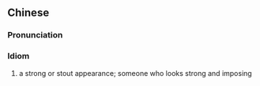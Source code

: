 ==Chinese==
{{zh-forms|type=22}}

===Pronunciation===
{{zh-pron
|m=xiàngmàotángtáng
|cat=id
}}

===Idiom===
{{zh-idiom}}

# a strong or stout appearance; someone who looks strong and imposing